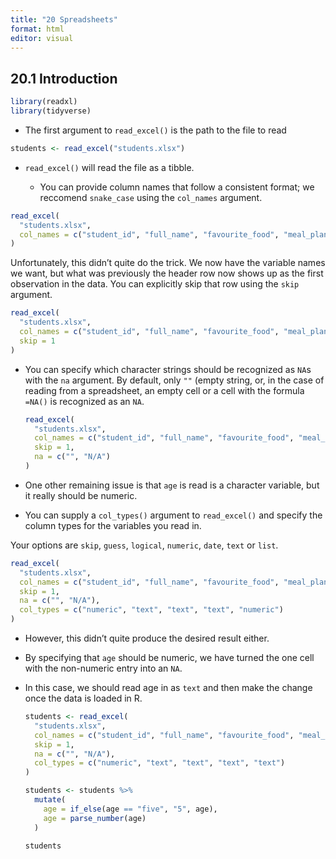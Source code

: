 ```yaml
---
title: "20 Spreadsheets"
format: html
editor: visual
---
```


## 20.1 Introduction

```r
library(readxl)
library(tidyverse)
```

-   The first argument to `read_excel()` is the path to the file to read

```r
students <- read_excel("students.xlsx")
```

-   `read_excel()` will read the file as a tibble.

    -   You can provide column names that follow a consistent format; we reccomend `snake_case` using the `col_names` argument.

```r
read_excel(
  "students.xlsx",
  col_names = c("student_id", "full_name", "favourite_food", "meal_plan", "age")
)
```

Unfortunately, this didn't quite do the trick. We now have the variable names we want, but what was previously the header row now shows up as the first observation in the data. You can explicitly skip that row using the `skip` argument.

```r
read_excel(
  "students.xlsx",
  col_names = c("student_id", "full_name", "favourite_food", "meal_plan", "age"),
  skip = 1
)
```

-   You can specify which character strings should be recognized as `NA`s with the `na` argument. By default, only `""` (empty string, or, in the case of reading from a spreadsheet, an empty cell or a cell with the formula `=NA()` is recognized as an `NA`.

    ```r
    read_excel(
      "students.xlsx",
      col_names = c("student_id", "full_name", "favourite_food", "meal_plan", "age"),
      skip = 1,
      na = c("", "N/A")
    )
    ```

-   One other remaining issue is that `age` is read is a character variable, but it really should be numeric.

-   You can supply a `col_types()` argument to `read_excel()` and specify the column types for the variables you read in.

Your options are `skip`, `guess`, `logical`, `numeric`, `date`, `text` or `list`.

```r
read_excel(
  "students.xlsx",
  col_names = c("student_id", "full_name", "favourite_food", "meal_plan", "age"),
  skip = 1,
  na = c("", "N/A"),
  col_types = c("numeric", "text", "text", "text", "numeric")
)
```

-   However, this didn't quite produce the desired result either.

-   By specifying that `age` should be numeric, we have turned the one cell with the non-numeric entry into an `NA`.

-   In this case, we should read age in as `text` and then make the change once the data is loaded in R.

    ```r
    students <- read_excel(
      "students.xlsx",
      col_names = c("student_id", "full_name", "favourite_food", "meal_plan", "age"),
      skip = 1,
      na = c("", "N/A"),
      col_types = c("numeric", "text", "text", "text", "text")
    )

    students <- students %>% 
      mutate(
        age = if_else(age == "five", "5", age),
        age = parse_number(age)
      )

    students
    ```

